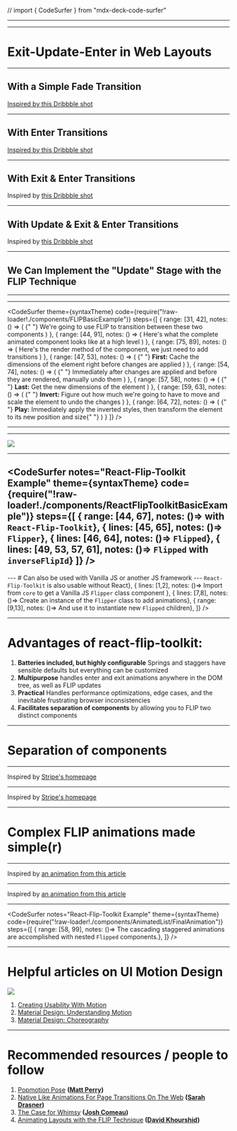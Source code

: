 
// import { CodeSurfer } from "mdx-deck-code-surfer"




<Head>
  <title>Layout Animations</title>
</Head>

<TitleSlide />

---

<Translator
  firstMsg="This talk is going to change the way you do front end development, and, quite possibly, your life"
  secondMsg="If you're interested in UI animation, you will, I hope, find this talk to be at least mildly informative (but I won't be offended if not)"
/>

---

# Exit-Update-Enter in Web Layouts

---

## With a Simple Fade Transition


<FirstAidKitExample type="fade" />

<Inspiration>
  <a href="https://dribbble.com/shots/3768507--First-Aid-Kit">
    Inspired by this Dribbble shot
  </a>
</Inspiration>

---

## With Enter Transitions


<FirstAidKitExample type="enter" />

<Inspiration>
  <a href="https://dribbble.com/shots/3768507--First-Aid-Kit">
    Inspired by this Dribbble shot
  </a>
</Inspiration>

---

## With Exit & Enter Transitions


<FirstAidKitExample type="exit" />

<Inspiration>
  Inspired by
  <a href="https://dribbble.com/shots/3768507--First-Aid-Kit">
    this Dribbble shot
  </a>
</Inspiration>

---

## With Update & Exit & Enter Transitions


<FirstAidKitExample />

<Inspiration>
  Inspired by
  <a href="https://dribbble.com/shots/3768507--First-Aid-Kit">
    this Dribbble shot
  </a>
</Inspiration>

---

## We Can Implement the "Update" Stage with the FLIP Technique

---

<FLIPBasicExample noAnimation />

---

<CodeSurfer
  theme={syntaxTheme}
  code={require("!raw-loader!./components/FLIPBasicExample")}
  steps={[
    {
      range: [31, 42],
      notes: () => (
        <span>
          {" "}
          We're going to use FLIP to transition between these two components
        </span>
      )
    },
    {
      range: [44, 91],
      notes: () => (
        <span>
          Here's what the complete animated component looks like at a high level
        </span>
      )
    },
    {
      range: [75, 89],
      notes: () => (
        <span>
          Here's the render method of the component, we just need to add
          transitions
        </span>
      )
    },
    {
      range: [47, 53],
      notes: () => (
        <span>
          {" "}
          <b>First:</b> Cache the dimensions of the element right before changes
          are applied
        </span>
      )
    },
    {
      range: [54, 74],
      notes: () => (
        <span>
          {" "}
          Immediately after changes are applied and before they are rendered,
          manually undo them
        </span>
      )
    },
    {
      range: [57, 58],
      notes: () => (
        <span>
          {" "}
          <b>Last:</b> Get the new dimensions of the element
        </span>
      )
    },
    {
      range: [59, 63],
      notes: () => (
        <span>
          {" "}
          <b>Invert:</b> Figure out how much we're going to have to move and scale
          the element to undo the changes
        </span>
      )
    },
    {
      range: [64, 72],
      notes: () => (
        <span>
          {" "}
          <b>Play:</b> Immediately apply the inverted styles, then transform the
          element to its new position and size{" "}
        </span>
      )
    }
  ]}
/>

---

<FLIPBasicExample />

---

<a href="https://github.com/aholachek/react-flip-toolkit">
  <img
    style={{ width: "600px", margin: "6rem auto 0 auto" }}
    src={require("file-loader!./assets/rft-logo.gif")}
  />
</a>

---

<CodeSurfer
  notes="React-Flip-Toolkit Example"
  theme={syntaxTheme}
  code={require("!raw-loader!./components/ReactFlipToolkitBasicExample")}
  steps={[
    { range: [44, 67], notes: ()=> <span>with <code>React-Flip-Toolkit</code></span>},
    { lines: [45, 65], notes: ()=> <span><code>Flipper</code></span>},
    { lines: [46, 64], notes: ()=> <span><code>Flipped</code></span>},
    { lines: [49, 53,  57, 61], notes: ()=> <span> <code>Flipped</code> with <code>inverseFlipId</code></span>}
  ]}
/>
---
<ReactFlipToolkitBasicExample />
---
# Can also be used with Vanilla JS or another JS framework
---
<CodeSurfer
  notes="React-Flip-Toolkit Example"
  theme={syntaxTheme}
  code={require("!raw-loader!./components/ReactFlipToolkitVanillaExample")}
  steps={[
    { range: [1, 26], notes: ()=> <span><code>React-Flip-Toolkit</code> is also usable without React</span>},
    { lines: [1,2], notes: ()=> <span>Import from <code>core</code> to get a Vanilla JS <code>Flipper</code> class component </span>},
    { lines: [7,8], notes: ()=> <span>Create an instance of the <code>Flipper</code> class to add animations</span>},
    { range: [9,13], notes: ()=> <span>And use it to instantiate new <code>Flipped</code> children</span>},
]}
/>

---

# Advantages of react-flip-toolkit:

<div className="big-list" />

1. **Batteries included, but highly configurable** Springs and staggers have sensible defaults but everything can be customized
2. **Multipurpose** handles enter and exit animations anywhere in the DOM tree, as well as FLIP updates
3. **Practical** Handles performance optimizations, edge cases, and the inevitable frustrating browser inconsistencies
4. **Facilitates separation of components** by allowing you to FLIP two distinct components

---

# Separation of components

---

<StripeMenu noAnimation />

<Inspiration>
  Inspired by
  <a href="https://stripe.com/">Stripe's homepage</a>
</Inspiration>

---

<StripeMenu />

<Inspiration>
  Inspired by
  <a href="https://stripe.com/">Stripe's homepage</a>
</Inspiration>

---

# Complex FLIP animations made simple(r)

---

<AnimatedListNoAnimation />

<Inspiration dark>
  Inspired by
  <a href="https://uxplanet.org/animation-in-ui-design-from-concept-to-reality-85c49907b19d">
    an animation from this article
  </a>
</Inspiration>

---

<AnimatedList />

<Inspiration dark>
  Inspired by
  <a href="https://uxplanet.org/animation-in-ui-design-from-concept-to-reality-85c49907b19d">
    an animation from this article
  </a>
</Inspiration>

---

<CodeSurfer
  notes="React-Flip-Toolkit Example"
  theme={syntaxTheme}
  code={require("!raw-loader!./components/AnimatedList/FinalAnimation")}
  steps={[
    { range: [58, 99], notes: ()=> <span>The cascading staggered animations are accomplished with nested <code>Flipped</code> components.</span>},
]}
/>

---

# Helpful articles on UI Motion Design

<a href="https://medium.com/ux-in-motion/creating-usability-with-motion-the-ux-in-motion-manifesto-a87a4584ddc">
  <img
    style={{ width: "1000px", margin: "2rem auto 0 auto" }}
    src={require("file-loader!./assets/12.gif")}
  />
</a>

<div className="small-list" />

1. [Creating Usability With Motion](https://medium.com/ux-in-motion/creating-usability-with-motion-the-ux-in-motion-manifesto-a87a4584ddc)
2. [Material Design: Understanding Motion](https://material.io/design/motion/)
3. [Material Design: Choreography](https://material.io/design/motion/choreography.html)

---

# Recommended resources / people to follow

<div className="big-list" />

1. [Popmotion Pose](https://popmotion.io/pose/) **([Matt Perry](https://twitter.com/popmotionjs))**
2. [Native Like Animations For Page Transitions On The Web](https://css-tricks.com/native-like-animations-for-page-transitions-on-the-web/) **([Sarah Drasner](https://twitter.com/sarah_edo))**
3. [The Case for Whimsy](https://github.com/joshwcomeau/react-europe-talk-2018#the-case-for-whimsy) **([Josh Comeau](https://twitter.com/joshwcomeau))**
4. [Animating Layouts with the FLIP Technique](https://css-tricks.com/animating-layouts-with-the-flip-technique/) **([David Khourshid](https://twitter.com/davidkpiano))**
